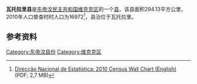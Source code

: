 '''瓦托拉里县'''是[[东帝汶民主共和国|东帝汶民主共和国]][[维克克区|维克克区]]的一个[[县_(东帝汶)|县]]，该县面积294.13平方公里，2010年人口普查时时人口为16972<ref name="Wall">[http://dne.mof.gov.tl/published/2010%20and%202011%20Publications/Wall%20Chart%20English/Wall%20Chart%20English%209%20June%202011.pdf Direcção Nacional de Estatística: 2010 Census Wall Chart (English)] {{webarchive|url=https://web.archive.org/web/20110812113436/http://dne.mof.gov.tl/published/2010%20and%202011%20Publications/Wall%20Chart%20English/Wall%20Chart%20English%209%20June%202011.pdf |date=2011-08-12 }} (PDF; 2,7 MB)</ref>，县治位于瓦托拉里。


== 参考资料 ==
{{Reflist}}

{{coord|8|49|16|S|126|32|01|E|region:TL-VI_type:landmark_source:kolossus-dewiki|display=title}}

[[Category:东帝汶县份|Category:东帝汶县份]]
[[Category:维克克区|Category:维克克区]]


{{EastTimor-geo-stub}}